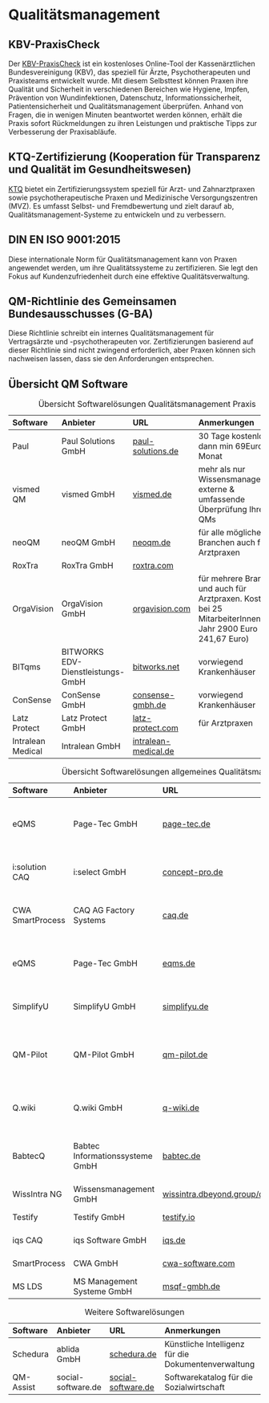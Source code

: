 # Qualitätsmanagement

## KBV-PraxisCheck

Der [KBV-PraxisCheck](https://www.kbv.de/html/mein_praxischeck.php) ist ein kostenloses Online-Tool der Kassenärztlichen Bundesvereinigung (KBV), das speziell für Ärzte, Psychotherapeuten und Praxisteams entwickelt wurde. Mit diesem Selbsttest können Praxen ihre Qualität und Sicherheit in verschiedenen Bereichen wie Hygiene, Impfen, Prävention von Wundinfektionen, Datenschutz, Informationssicherheit, Patientensicherheit und Qualitätsmanagement überprüfen. Anhand von Fragen, die in wenigen Minuten beantwortet werden können, erhält die Praxis sofort Rückmeldungen zu ihren Leistungen und praktische Tipps zur Verbesserung der Praxisabläufe.

## KTQ-Zertifizierung (Kooperation für Transparenz und Qualität im Gesundheitswesen)

[KTQ](https://ktq.de/) bietet ein Zertifizierungssystem speziell für Arzt- und Zahnarztpraxen sowie psychotherapeutische Praxen und Medizinische Versorgungszentren (MVZ). Es umfasst Selbst- und Fremdbewertung und zielt darauf ab, Qualitätsmanagement-Systeme zu entwickeln und zu verbessern.

## DIN EN ISO 9001:2015

Diese internationale Norm für Qualitätsmanagement kann von Praxen angewendet werden, um ihre Qualitätssysteme zu zertifizieren. Sie legt den Fokus auf Kundenzufriedenheit durch eine effektive Qualitätsverwaltung.

## QM-Richtlinie des Gemeinsamen Bundesausschusses (G-BA)

Diese Richtlinie schreibt ein internes Qualitätsmanagement für Vertragsärzte und -psychotherapeuten vor. Zertifizierungen basierend auf dieser Richtlinie sind nicht zwingend erforderlich, aber Praxen können sich nachweisen lassen, dass sie den Anforderungen entsprechen.

## Übersicht QM Software

| Software         | Anbieter                          | URL                | Anmerkungen                                                                                   |
|:-----------------|:----------------------------------|:-------------------|:-----------------------------------------------------------------------------------------------|
| Paul             | Paul Solutions GmbH               | [paul-solutions.de](https://paul-solutions.de)  | 30 Tage kostenlos, dann min 69Euro / Monat                                              |
| vismed QM        | vismed GmbH                       | [vismed.de](https://vismed.de)          | mehr als nur Wissensmanagement, externe & umfassende Überprüfung Ihres QMs                                                            |
| neoQM            | neoQM GmbH                        | [neoqm.de](https://neoqm.de)           | für alle möglichen Branchen auch für Arztpraxen                                         |
| RoxTra           | RoxTra GmbH                       | [roxtra.com](https://roxtra.com)         |                                                     |
| OrgaVision       | OrgaVision GmbH                   | [orgavision.com](https://orgavision.com)     | für mehrere Branchen und auch für Arztpraxen. Kosten bei 25 MitarbeiterInnen pro Jahr 2900 Euro (mon 241,67 Euro) |
| BITqms           | BITWORKS EDV-Dienstleistungs-GmbH | [bitworks.net](https://bitworks.net)       | vorwiegend Krankenhäuser                                                           |
| ConSense         | ConSense GmbH                     | [consense-gmbh.de](https://consense-gmbh.de)   | vorwiegend Krankenhäuser                                                          |
| Latz Protect     | Latz Protect GmbH                 | [latz-protect.com](https://www.latz-protect.com)       | für Arztpraxen                                                                    |
| Intralean Medical | Intralean GmbH | [intralean-medical.de](https://www.intralean-medical.de/) |                                                                                                |

: Übersicht Softwarelösungen Qualitätsmanagement Praxis

| Software         | Anbieter                          | URL                | Anmerkungen                                                                                   |
|:-----------------|:----------------------------------|:-------------------|:-----------------------------------------------------------------------------------------------|
| eQMS             | Page-Tec GmbH                     | [page-tec.de](https://page-tec.de)        | formal auch für Gesundheitswesen, aber eher für andere Unternehmen            |
| i:solution CAQ   | i:select GmbH                     | [concept-pro.de](https://www.concept-pro.de/qm-software/)        | mehr als nur QM aber nicht spezifisch für das Gesundheitswesen        |
| CWA SmartProcess | CAQ AG Factory Systems            | [caq.de](https://caq.de)             | zwar für Medizintechnik und Labor aber nicht für Arztpraxen                               |
| eQMS             | Page-Tec GmbH                     | [eqms.de](https://eqms.de)            | QM für viele Branchen ua. Medizintechnik und Labor, keine Arztpraxen          |
| SimplifyU        | SimplifyU GmbH                    | [simplifyu.de](https://simplifyu.de)       | 100% auf Akut- und Rehaeinrichtungen                                                |
| QM-Pilot         | QM-Pilot GmbH                     | [qm-pilot.de](https://qm-pilot.de)        | schweizer Firma, man kann Flusschemata entwerfen um Prozesse zu beschreiben..     |
| Q.wiki           | Q.wiki GmbH                       | [q-wiki.de](https://q-wiki.de)          | QM für andere Unternehmen und nicht für das Gesundheitswesen                                  |
| BabtecQ          | Babtec Informationssysteme GmbH   | [babtec.de](https://babtec.de)          | Für Elektronik Maschinenbau, Automotive... nur MedTechnik, nicht für Arztpraxen            |
| WissIntra NG     | Wissensmanagement GmbH            | [wissintra.dbeyond.group/de](https://wissintra.dbeyond.group/de/)       | nicht für das Gesundheitswesen                    |
| Testify          | Testify GmbH                      | [testify.io](https://testify.io)         | nicht für das Gesundheitswesen                                                       |
| iqs CAQ          | iqs Software GmbH                 | [iqs.de](https://iqs.de)             | nicht für das Gesundheitswesen                                                       |
| SmartProcess     | CWA GmbH                          | [cwa-software.com](https://cwa-software.com)   | nicht für das Gesundheitswesen                                                                 |
| MS LDS           | MS Management Systeme GmbH        | [msqf-gmbh.de](https://msqf-gmbh.de)       | nicht für das Gesundheitswesen                                                                        |

: Übersicht Softwarelösungen allgemeines Qualitätsmanagement

| Software         | Anbieter                          | URL                | Anmerkungen                                                                                   |
|:-----------------|:----------------------------------|:-------------------|:-----------------------------------------------------------------------------------------------|
| Schedura         | ablida GmbH                       | [schedura.de](https://www.schedura.de/de) | Künstliche Intelligenz für die Dokumentenverwaltung                         |
| QM-Assist        | social-software.de                | [social-software.de](https://social-software.de) | Softwarekatalog für die Sozialwirtschaft      |

: Weitere Softwarelösungen
